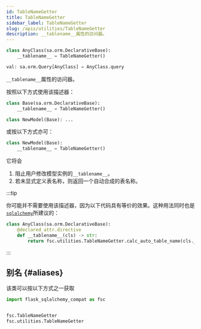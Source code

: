 ```yaml
---
id: TableNameGetter
title: TableNameGetter
sidebar_label: TableNameGetter
slug: /apis/utilities/TableNameGetter
description: __tablename__属性的访问器。
---
```




<APITopBar type="class" isDescriptor={true} source="utilities.TableNameGetter" />

```python
class AnyClass(sa.orm.DeclarativeBase):
    __tablename__ = TableNameGetter()

val: sa.orm.Query[AnyClass] = AnyClass.query
```

`__tablename__`属性的访问器。

按照以下方式使用该描述器：

```python
class Base(sa.orm.DeclarativeBase):
    __tablename__ = TableNameGetter()

class NewModel(Base): ...
```

或按以下方式亦可：

```python
class NewModel(Base):
    __tablename__ = TableNameGetter()
```

它将会

1. 阻止用户修改模型实例的`__tablename__`。
2. 若未显式定义表名称，则返回一个自动合成的表名称。

:::tip

你可能并不需要使用该描述器，因为以下代码具有等价的效果。这种用法同时也是[`sqlalchemy`<IconExternalLink/>][link-sqla]所建议的：

```python
class AnyClass(sa.orm.DeclarativeBase):
    @declared_attr.directive
    def __tablename__(cls) -> str:
        return fsc.utilities.TableNameGetter.calc_auto_table_name(cls.__name__)
```

:::

[link-sqla]: https://docs.sqlalchemy.org/en/20/orm/mapping_api.html#sqlalchemy.orm.declared_attr.directive

## 别名 {#aliases}

该类可以按以下方式之一获取

```python
import flask_sqlalchemy_compat as fsc


fsc.TableNameGetter
fsc.utilities.TableNameGetter
```
